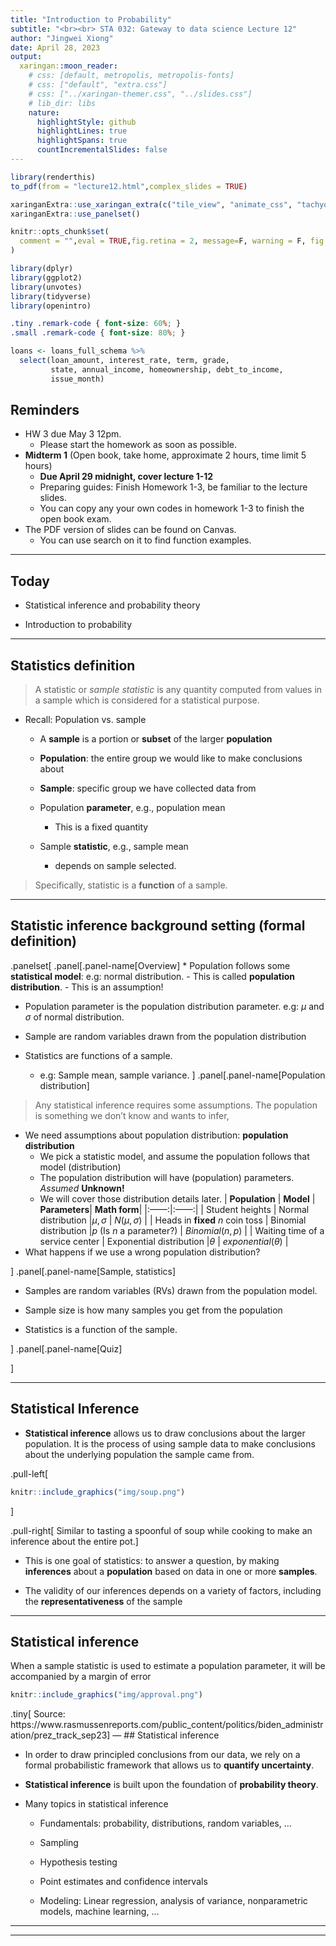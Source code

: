 ```yaml
---
title: "Introduction to Probability"
subtitle: "<br><br> STA 032: Gateway to data science Lecture 12"
author: "Jingwei Xiong"
date: April 28, 2023
output:
  xaringan::moon_reader:
    # css: [default, metropolis, metropolis-fonts]
    # css: ["default", "extra.css"]
    # css: ["../xaringan-themer.css", "../slides.css"]
    # lib_dir: libs
    nature:
      highlightStyle: github
      highlightLines: true
      highlightSpans: true
      countIncrementalSlides: false
---
```


```r
library(renderthis)
to_pdf(from = "lecture12.html",complex_slides = TRUE)
```


```r
xaringanExtra::use_xaringan_extra(c("tile_view", "animate_css", "tachyons"))
xaringanExtra::use_panelset()
```

```r
knitr::opts_chunk$set(
  comment = "",eval = TRUE,fig.retina = 2, message=F, warning = F, fig.height = 4.5
)
```

```r
library(dplyr)
library(ggplot2)
library(unvotes)
library(tidyverse)
library(openintro)
```


```css
.tiny .remark-code { font-size: 60%; }
.small .remark-code { font-size: 80%; }
```



```r
loans <- loans_full_schema %>%
  select(loan_amount, interest_rate, term, grade, 
         state, annual_income, homeownership, debt_to_income,
         issue_month)
```

## Reminders

- HW 3 due May 3 12pm.
  - Please start the homework as soon as possible.
  
- **Midterm 1** (Open book, take home, approximate 2 hours, time limit 5 hours) 
  - **Due April 29 midnight, cover lecture 1-12**
  - Preparing guides: Finish Homework 1-3, be familiar to the lecture slides.
  - You can copy any your own codes in homework 1-3 to finish the open book exam.
  
- The PDF version of slides can be found on Canvas. 
  - You can use search on it to find function examples.

---

## Today

- Statistical inference and probability theory

- Introduction to probability 

---

## Statistics definition

> A statistic or *sample statistic* is any quantity computed from values in a sample which is considered for a statistical purpose.

* Recall: Population vs. sample 
  - A **sample** is a portion or **subset** of the larger **population**

  - **Population**: the entire group we would like to make conclusions about 

  - **Sample**: specific group we have collected data from 

  - Population **parameter**, e.g., population mean
    - This is a fixed quantity

  - Sample **statistic**, e.g., sample mean
    - depends on sample selected.
  
> Specifically, statistic is a **function** of a sample.

---

## Statistic inference background setting (formal definition)

.panelset[
.panel[.panel-name[Overview]
* Population follows some **statistical model**: e.g: normal distribution.
   - This is called **population distribution**.
   - This is an assumption!

* Population parameter is the population distribution parameter. e.g: $\mu$ and $\sigma$ of normal distribution.

* Sample are random variables drawn from the population distribution

* Statistics are functions of a sample.
  - e.g: Sample mean, sample variance.
]
.panel[.panel-name[Population distribution]

> Any statistical inference requires some assumptions. The population is something we don't know and wants to infer,

* We need assumptions about population distribution: **population distribution**
  - We pick a statistic model, and assume the population follows that model (distribution)
  - The population distribution will have (population) parameters. *Assumed* **Unknown!**
  - We will cover those distribution details later.
| **Population** | **Model** | **Parameters**| **Math form**|
|:------:|:------:|
| Student heights | Normal distribution |$\mu, \sigma$ | $N(\mu, \sigma)$ |
| Heads in **fixed** $n$ coin toss | Binomial distribution |$p$ (Is $n$ a parameter?) | $Binomial(n, p)$ |
| Waiting time of a service center | Exponential distribution |$\theta$ | $exponential(\theta)$ |

* What happens if we use a wrong population distribution?

]
.panel[.panel-name[Sample, statistics]

* Samples are random variables (RVs) drawn from the population model.

* Sample size is how many samples you get from the population

* Statistics is a function of the sample.



]
.panel[.panel-name[Quiz]

]


---

## Statistical Inference

- **Statistical inference** allows us to draw conclusions about the larger population. It is the process of using sample data to make conclusions about the underlying population the sample came from.

.pull-left[
```r
knitr::include_graphics("img/soup.png")
```
]

.pull-right[
Similar to tasting a spoonful of soup while cooking to make an inference about the entire pot.
]

- This is one goal of statistics: to answer a question, by making **inferences** about a **population** based on data in one or more **samples**.

- The validity of our inferences depends on a variety of factors, including the **representativeness** of the sample

---

## Statistical inference

When a sample statistic is used to estimate a population parameter, it will be accompanied by a margin of error

```r
knitr::include_graphics("img/approval.png")
```

.tiny[
Source: https://www.rasmussenreports.com/public_content/politics/biden_administration/prez_track_sep23
]
---
## Statistical inference

- In order to draw principled conclusions from our data, we rely on a formal probabilistic framework that allows us to **quantify uncertainty**.

- **Statistical inference** is built upon the foundation of **probability theory**.

- Many topics in statistical inference

  - Fundamentals: probability, distributions, random variables, ...
  
  - Sampling 
  
  - Hypothesis testing
  
  - Point estimates and confidence intervals
  
  - Modeling: Linear regression, analysis of variance, nonparametric models, machine learning, ... 


---


---


